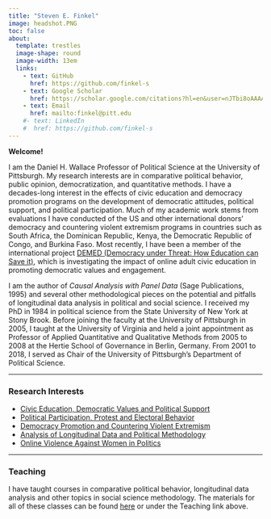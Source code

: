```yaml
---
title: "Steven E. Finkel"
image: headshot.PNG
toc: false
about: 
  template: trestles
  image-shape: round
  image-width: 13em
  links:
    - text: GitHub
      href: https://github.com/finkel-s
    - text: Google Scholar
      href: https://scholar.google.com/citations?hl=en&user=nJTbi8oAAAAJ
    - text: Email
      href: mailto:finkel@pitt.edu
    #- text: LinkedIn
    #  href: https://github.com/finkel-s
---
```


**Welcome!**

::: justify-text
I am the Daniel H. Wallace Professor of Political Science at the University of Pittsburgh. My research interests are in comparative political behavior, public opinion, democratization, and quantitative methods. I have a decades-long interest in the effects of civic education and democracy promotion programs on the development of democratic attitudes, political support, and political participation. Much of my academic work stems from evaluations I have conducted of the US and other international donors' democracy and countering violent extremism programs in countries such as South Africa, the Dominican Republic, Kenya, the Democratic Republic of Congo, and Burkina Faso. Most recently, I have been a member of the international project [DEMED (Democracy under Threat: How Education can Save it)](https://www.gla.ac.uk/research/az/democracyresearch/), which is investigating the impact of online adult civic education in promoting democratic values and engagement.

I am the author of *Causal Analysis with Panel Data* (Sage Publications, 1995) and several other methodological pieces on the potential and pitfalls of longitudinal data analysis in political and social science. I received my PhD in 1984 in political science from the State University of New York at Stony Brook. Before joining the faculty at the University of Pittsburgh in 2005, I taught at the University of Virginia and held a joint appointment as Professor of Applied Quantitative and Qualitative Methods from 2005 to 2008 at the Hertie School of Governance in Berlin, Germany. From 2001 to 2018, I served as Chair of the University of Pittsburgh’s Department of Political Science.
:::

------------------------------------------------------------------------

### Research Interests

::: justify-text
<ul>
  <li><a href="publications.html#category=Civic%20Education%2C%20Democratic%20Values%20and%20Political%20Support">Civic Education, Democratic Values and Political Support</a></li>
  <li><a href="publications.html#category=Political%20Participation%2C%20Protest%20and%20Electoral%20Behavior">Political Participation, Protest and Electoral Behavior</a></li>
  <li><a href="publications.html#category=Democracy%20Promotion%20and%20Countering%20Violent%20Extremism">Democracy Promotion and Countering Violent Extremism</a></li>
  <li><a href="publications.html#category=Analysis%20of%20Longitudinal%20Data%20and%20Political%20Methodology">Analysis of Longitudinal Data and Political Methodology</a></li>
  <li><a href="publications.html#category=Online%20Violence%20Against%20Women%20in%20Politics">Online Violence Against Women in Politics</a></li>
</ul>
:::

------------------------------------------------------------------------

### Teaching

::: justify-text
I have taught courses in comparative political behavior, longitudinal data analysis and other topics in social science methodology. The materials for all of these classes can be found <a href="https://finkel-s.github.io/teaching.html">here</a> or under the Teaching link above.
::::
